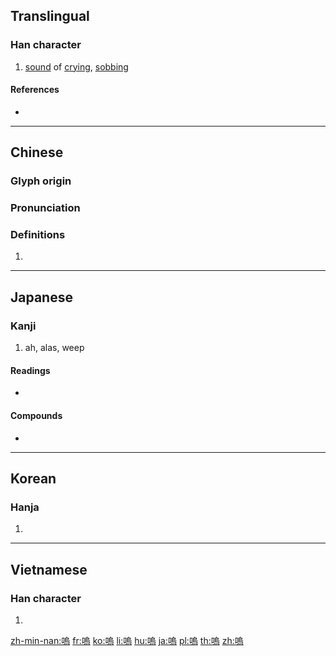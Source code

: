 {{character info/new}}
{{also|鳴|呜}}
==Translingual==

===Han character===
{{Han char|rn=30|rad=口|as=10|sn=13|four=67027|canj=RHRF|ids=⿰口烏}}

# [[sound]] of [[crying]], [[sobbing]]

====References====
* {{Han ref|kx=0203.010|dkj=04084|dj=0425.200|hdz=10668.150|uh=55DA|ud=21978|bh=B6E3|bd=46819}}

----

==Chinese==
{{zh-forms|s=呜}}

===Glyph origin===
{{Han etym}}

===Pronunciation===
{{zh-pron
|m=wū
|c=wu1
|h=pfs=
|md=
|mn=o͘
|w=
|mc=y
|oc=y
|cat=
}}

===Definitions===
{{zh-hanzi}}

# {{rfdef|lang=zh}}

----

==Japanese==

===Kanji===
{{ja-kanji|grade=uc|rs=口10}}

# ah, alas, weep

====Readings====
* {{ja-readings|goon=[[う]] (u)|kanon=[[お]] (o)|kun=[[ああ]] (aa)}}

====Compounds====
* {{ja-r|嗚咽|おえつ}}

----

==Korean==

===Hanja===
{{ko-hanja|hangeul=오|rv=o|mr=o}}

# {{defn|lang=ko|sort=口10}}

----

==Vietnamese==

===Han character===
{{vi-hantu|[[ô]], [[o]], [[ọ]], [[ỏ]], [[u]], [[ú]]|rs=口10}}

# {{defn|lang=vi|sort=口10}}

[[zh-min-nan:嗚]]
[[fr:嗚]]
[[ko:嗚]]
[[li:嗚]]
[[hu:嗚]]
[[ja:嗚]]
[[pl:嗚]]
[[th:嗚]]
[[zh:嗚]]